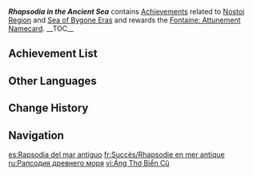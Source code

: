 {{Achievement Category Infobox
|id           = 053
|image        = Achievement Rhapsodia in the Ancient Sea.png
|reward       = Fontaine: Attunement
|primogems    = {{Achievement/Primogems|Rhapsodia in the Ancient Sea Achievements}}
|total        = {{Achievement/Total|Rhapsodia in the Ancient Sea Achievements}}
}}
'''''Rhapsodia in the Ancient Sea''''' contains [[Achievements]] related to [[Nostoi Region]] and [[Sea of Bygone Eras]] and rewards the [[Fontaine: Attunement]] [[Namecard]].
__TOC__
{{clr}}
==Achievement List==
{{Achievements by Category Table}}

==Other Languages==
{{Other Languages
|en       = Rhapsodia in the Ancient Sea
|zhs      = 古海狂诗
|zhs_rm   = Gǔhǎi Kuángshī
|zht      = 古海狂詩
|zht_rm   = Gǔhǎi Kuángshī
|zh_tl    = Rhapsody of the Ancient Sea
|ja       = 古海のラプソディア
|ja_rm    = Kokai no Rapusodia
|ja_tl    = Rhapsody of the Ancient Sea
|ko       = 고대 바다의 광시곡
|ko_rm    = 
|ko_tl    = 
|es       = Rapsodia del mar antiguo
|es_tl    = Rhapsody of the Ancient Sea
|fr       = Rhapsodie en mer antique
|fr_tl    = Rhapsody in the Ancient Sea
|ru       = Рапсодия древнего моря
|ru_tl    = Rhapsody of the Ancient Sea
|th       = บทกวีแห่งทะเลโบราณ
|th_rm    = 
|th_tl    = 
|vi       = Áng Thơ Biển Cũ
|vi_tl    = 
|de       = Rhapsodie der uralten See
|de_tl    = Rhapsody of the Ancient Sea
|id       = Pemujaan Samudera Kuno
|id_tl    = Worship of the Ancient Sea
|pt       = Malucoverso no Mar Antigo
|pt_tl    = 
|tr       = Kadim Deniz'deki Rapsodi
|tr_tl    = 
|it       = Rapsodia nel Mare Antico
|it_tl    = 
}}

==Change History==
{{Change History|4.6}}

==Navigation==
{{Achievement Navbox}}

[[es:Rapsodia del mar antiguo]]
[[fr:Succès/Rhapsodie en mer antique]]
[[ru:Рапсодия древнего моря]]
[[vi:Áng Thơ Biển Cũ]]